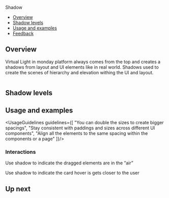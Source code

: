 
<Meta
  title="Foundations/Shadow"
/>

<!--- Component documentation -->

<ComponentName isFoundation>
  Shadow
</ComponentName>

- [Overview](#overview)
- [Shadow levels](#shadow-levels)
- [Usage and examples](#usage-and-examples)
- [Feedback](#feedback)

## Overview
Virtual Light in monday platform always comes from the top and creates a shadows from layout and UI elements like in real world.
Shadows used to create the scenes of hierarchy and elevation withing the UI and layout.

  <img src={shadowsSketch} className="monday-storybook-shadow_overview-image" alt=""/>


## Shadow levels
<ShadowLevels/>

## Usage and examples
<UsageGuidelines guidelines={[
  "You can double the sizes to create bigger spacings",
  "Stay consistent with paddings and sizes across different UI components",
  "Align all the elements to the same spacing within the components or a page"
]}/>

### Interactions
Use shadow to indicate the dragged elements are in the “air”
<DragShadowExample/>

Use shadow to indicate the card hover is gets closer to the user
<CardShadowExample/>

## Up next